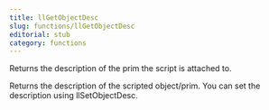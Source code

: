 ```yaml
---
title: llGetObjectDesc
slug: functions/llGetObjectDesc
editorial: stub
category: functions
---
```


<LSLFunction
	name="llGetObjectDesc"
	returnType="string"
/>

Returns the description of the prim the script is attached to.

Returns the description of the scripted object/prim. You can set the description using llSetObjectDesc.
